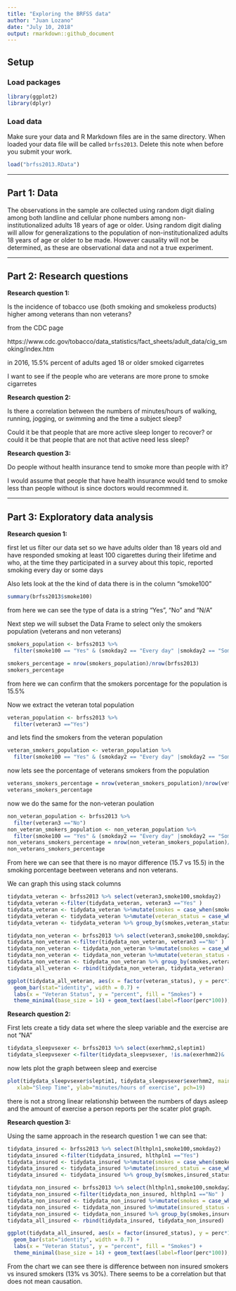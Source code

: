 ---
title: "Exploring the BRFSS data"
author: "Juan Lozano"
date: "July 10, 2018"
output: rmarkdown::github_document
---

## Setup

### Load packages

```{r load-packages, message = FALSE}
library(ggplot2)
library(dplyr)
```

### Load data

Make sure your data and R Markdown files are in the same directory. When loaded
your data file will be called `brfss2013`. Delete this note when before you submit 
your work. 

```{r load-data}
load("brfss2013.RData")
```



* * *

## Part 1: Data

The observations in the sample are collected using random digit dialing among both landline and cellular phone numbers among non-institutionalized adults 18 years of age or older. Using random digit dialing will allow for generalizations to the population of non-institutionalized adults 18 years of age or older to be made. However causality will not be determined, as these are observational data and not a true experiment.

* * *

## Part 2: Research questions

**Research question 1:**

Is the incidence of tobacco use (both smoking and smokeless products) higher among veterans than non veterans?

from the CDC page 

https://www.cdc.gov/tobacco/data_statistics/fact_sheets/adult_data/cig_smoking/index.htm

in 2016, 15.5% percent of adults aged 18 or older smoked cigarretes

I want to see if the people who are veterans are more prone to smoke cigarretes



**Research question 2:**

Is there a correlation between the numbers of minutes/hours of walking, running, jogging, or swimming and the time a subject sleep?

Could it be that people that are more active sleep longer to recover? or could it be that people that are not that active need less sleep?

**Research question 3:**

Do people without health insurance tend to smoke more than people with it?

I would assume that people that have health insurance would tend to smoke less than people without is since doctors would recommned it.


* * *

## Part 3: Exploratory data analysis



**Research quesion 1:**

first let us filter our data set so we have adults older than 18 years old and have responded smoking at least 100 cigarettes during their lifetime and who, at the time they participated in a survey about this topic, reported smoking every day or some days


Also lets look at the the kind of data there is in the column "smoke100"
```{r echo=TRUE}
summary(brfss2013$smoke100)
```

from here we can see the type of data is a string "Yes", "No" and "N/A"

Next step we will subset the Data Frame to select only the smokers population (veterans and non veterans)

```{r echo=TRUE}
smokers_population <- brfss2013 %>%
  filter(smoke100 == "Yes" & (smokday2 == "Every day" |smokday2 == "Some days"))
```

```{r echo=TRUE}
smokers_percentage = nrow(smokers_population)/nrow(brfss2013)
smokers_percentage
```

from here we can confirm that the smokers porcentage for the population is 15.5%

Now we extract the veteran total population

```{r echo=TRUE}
veteran_population <- brfss2013 %>%
  filter(veteran3 =="Yes")
```

and lets find the smokers from the veteran population

```{r echo=TRUE}
veteran_smokers_population <- veteran_population %>%
  filter(smoke100 == "Yes" & (smokday2 == "Every day" |smokday2 == "Some days"))
```

now lets see the porcentage of veterans smokers from the population

```{r echo=TRUE}
veterans_smokers_percentage = nrow(veteran_smokers_population)/nrow(veteran_population)
veterans_smokers_percentage

```


now we do the same for the non-veteran poulation

```{r echo=TRUE}
non_veteran_population <- brfss2013 %>%
  filter(veteran3 =="No")
non_veteran_smokers_population <- non_veteran_population %>%
  filter(smoke100 == "Yes" & (smokday2 == "Every day" |smokday2 == "Some days"))
non_veterans_smokers_percentage = nrow(non_veteran_smokers_population)/nrow(non_veteran_population)
non_veterans_smokers_percentage


```

From here we can see that there is no mayor difference (15.7 vs 15.5) in the smoking porcentage beetween veterans and non veterans.


We can graph this using stack columns



```{r echo=TRUE}
tidydata_veteran <- brfss2013 %>% select(veteran3,smoke100,smokday2)
tidydata_veteran <-filter(tidydata_veteran, veteran3 =="Yes" )
tidydata_veteran <- tidydata_veteran %>%mutate(smokes = case_when(smoke100 == "Yes" & (smokday2 == "Every day" |smokday2 == "Some days") ~"Smokes", TRUE ~"Dont Smoke"))
tidydata_veteran <- tidydata_veteran %>%mutate(veteran_status = case_when(veteran3 == "Yes" ~"Veteran", TRUE ~"Non Veteran"))
tidydata_veteran <- tidydata_veteran %>% group_by(smokes,veteran_status) %>% summarise(count=n()) %>% mutate(perc=count/nrow(tidydata_veteran))

tidydata_non_veteran <- brfss2013 %>% select(veteran3,smoke100,smokday2)
tidydata_non_veteran <-filter(tidydata_non_veteran, veteran3 =="No" )
tidydata_non_veteran <- tidydata_non_veteran %>%mutate(smokes = case_when(smoke100 == "Yes" & (smokday2 == "Every day" |smokday2 == "Some days") ~"Smokes", TRUE ~"Dont Smoke"))
tidydata_non_veteran <- tidydata_non_veteran %>%mutate(veteran_status = case_when(veteran3 == "Yes" ~"Veteran", TRUE ~"Non Veteran"))
tidydata_non_veteran <- tidydata_non_veteran %>% group_by(smokes,veteran_status) %>% summarise(count=n()) %>% mutate(perc=count/nrow(tidydata_non_veteran))
tidydata_all_veteran <- rbind(tidydata_non_veteran, tidydata_veteran)

ggplot(tidydata_all_veteran, aes(x = factor(veteran_status), y = perc*100, fill = factor(smokes))) +
  geom_bar(stat="identity", width = 0.7) +
  labs(x = "Veteran Status", y = "percent", fill = "Smokes") +
  theme_minimal(base_size = 14) + geom_text(aes(label=floor(perc*100)),position="stack",vjust=1)

```



**Research question 2:**

First lets create a tidy data set where the sleep variable and the exercise are not "NA"

```{r echo=TRUE}
tidydata_sleepvsexer <- brfss2013 %>% select(exerhmm2,sleptim1)
tidydata_sleepvsexer <-filter(tidydata_sleepvsexer, !is.na(exerhmm2)& !is.na(sleptim1) )

```

now lets plot the graph between sleep and exercise

```{r echo=TRUE}

plot(tidydata_sleepvsexer$sleptim1, tidydata_sleepvsexer$exerhmm2, main="Hours of sleep vs. minutes/hours of exercise",
   xlab="Sleep Time", ylab="minutes/hours of exercise", pch=19)


```
there is not a strong linear relationship between the numbers of days asleep and the amount of exercise a person reports per the scater plot graph.


**Research question 3:**

Using the same approach in the research question 1 we can see that:

```{r echo=TRUE}
tidydata_insured <- brfss2013 %>% select(hlthpln1,smoke100,smokday2)
tidydata_insured <-filter(tidydata_insured, hlthpln1 =="Yes")
tidydata_insured <- tidydata_insured %>%mutate(smokes = case_when(smoke100 == "Yes" & (smokday2 == "Every day" |smokday2 == "Some days") ~"Smokes", TRUE ~"Dont Smoke"))
tidydata_insured <- tidydata_insured %>%mutate(insured_status = case_when(hlthpln1 == "Yes" ~"Insured", TRUE ~"Non Insured"))
tidydata_insured <- tidydata_insured %>% group_by(smokes,insured_status) %>% summarise(count=n()) %>% mutate(perc=count/nrow(tidydata_insured))

tidydata_non_insured <- brfss2013 %>% select(hlthpln1,smoke100,smokday2)
tidydata_non_insured <-filter(tidydata_non_insured, hlthpln1 =="No" )
tidydata_non_insured <- tidydata_non_insured %>%mutate(smokes = case_when(smoke100 == "Yes" & (smokday2 == "Every day" |smokday2 == "Some days") ~"Smokes", TRUE ~"Dont Smoke"))
tidydata_non_insured <- tidydata_non_insured %>%mutate(insured_status = case_when(hlthpln1 == "Yes" ~"Insured", TRUE ~"Non Insured"))
tidydata_non_insured <- tidydata_non_insured %>% group_by(smokes,insured_status) %>% summarise(count=n()) %>% mutate(perc=count/nrow(tidydata_non_insured))
tidydata_all_insured <- rbind(tidydata_insured, tidydata_non_insured)

ggplot(tidydata_all_insured, aes(x = factor(insured_status), y = perc*100, fill = factor(smokes))) +
  geom_bar(stat="identity", width = 0.7) +
  labs(x = "Veteran Status", y = "percent", fill = "Smokes") +
  theme_minimal(base_size = 14) + geom_text(aes(label=floor(perc*100)),position="stack",vjust=1)
```

From the chart we can see there is difference between non insured smokers vs insured smokers (13% vs 30%). There seems to be a correlation but that does not mean causation.

